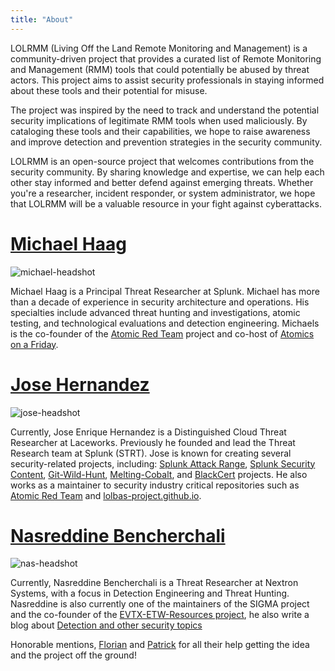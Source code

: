 ```yaml
---
title: "About"
---
```


LOLRMM (Living Off the Land Remote Monitoring and Management) is a community-driven project that provides a curated list of Remote Monitoring and Management (RMM) tools that could potentially be abused by threat actors. This project aims to assist security professionals in staying informed about these tools and their potential for misuse.

The project was inspired by the need to track and understand the potential security implications of legitimate RMM tools when used maliciously. By cataloging these tools and their capabilities, we hope to raise awareness and improve detection and prevention strategies in the security community.

LOLRMM is an open-source project that welcomes contributions from the security community. By sharing knowledge and expertise, we can help each other stay informed and better defend against emerging threats. Whether you're a researcher, incident responder, or system administrator, we hope that LOLRMM will be a valuable resource in your fight against cyberattacks.



# [Michael Haag](https://twitter.com/M_haggis)
![michael-headshot](/images/michael-headshot.png)

Michael Haag is a Principal Threat Researcher at Splunk. Michael has more than a decade of experience in security architecture and operations. His specialties include advanced threat hunting and investigations, atomic testing, and technological evaluations and detection engineering. Michaels is the co-founder of the [Atomic Red Team](https://github.com/Atomics-on-A-Friday) project and co-host of [Atomics on a Friday](https://www.youtube.com/@atomicsonafriday).

# [Jose Hernandez](https://twitter.com/_josehelps)
![jose-headshot](/images/jose-headshot.png)


Currently, Jose Enrique Hernandez is a Distinguished Cloud Threat Researcher at Laceworks. Previously he founded and lead the Threat Research team at Splunk (STRT). Jose is known for creating several security-related projects, including: [Splunk Attack Range](https://github.com/splunk/attack_range), [Splunk Security Content](https://github.com/splunk/security_content), [Git-Wild-Hunt](https://github.com/josehelps/git-wild-hunt), [Melting-Cobalt](https://github.com/splunk/melting-cobalt), and [BlackCert](https://github.com/josehelps/blackcert) projects. He also works as  a maintainer to security industry critical repositories such as [Atomic Red Team](atomicredteam.io/) and [lolbas-project.github.io](lolbas-project.github.io/).

# [Nasreddine Bencherchali](https://twitter.com/nas_bench)
![nas-headshot](/images/nas-headshot.png)

Currently, Nasreddine Bencherchali is a Threat Researcher at Nextron Systems, with a focus in Detection Engineering and Threat Hunting. Nasreddine is also currently one of the maintainers of the SIGMA project and the co-founder of the [EVTX-ETW-Resources project](https://github.com/nasbench/EVTX-ETW-Resources/), he also write a blog about [Detection and other security topics](https://nasbench.medium.com)

Honorable mentions, [Florian](https://twitter.com/cyb3rops)  and [Patrick](https://twitter.com/bareiss_patrick) for all their help getting the idea and the project off the ground!
